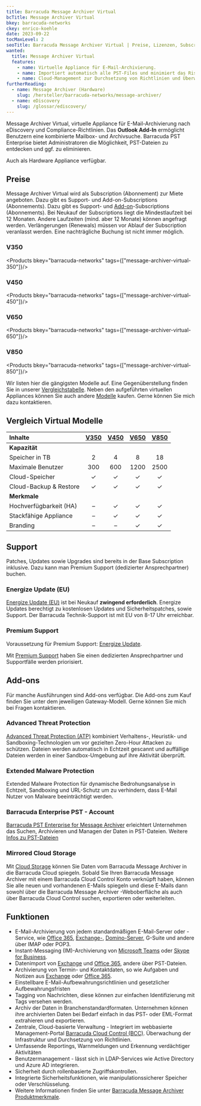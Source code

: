 ```yaml
---
title: Barracuda Message Archiver Virtual
bcTitle: Message Archiver Virtual
bkey: barracuda-networks
ckey: enrico-koehle
date: 2023-09-22
tocMaxLevel: 2
seoTitle: Barracuda Message Archiver Virtual | Preise, Lizenzen, Subscriptions
wanted:
  title: Message Archiver Virtual
  features:
    - name: Virtuelle Appliance für E-Mail-Archivierung.
    - name: Importiert automatisch alle PST-Files und minimiert das Risiko von Datenverlust.
    - name: Cloud-Management zur Durchsetzung von Richtlinien und Überwachung.
furtherReading:
  - name: Message Archiver (Hardware)
    slug: /hersteller/barracuda-networks/message-archiver/
  - name: eDiscovery
    slug: /glossar/ediscovery/
---
```



<Intro>

Message Archiver Virtual, virtuelle Appliance für E-Mail-Archivierung nach eDiscovery und Compliance-Richtlinien. Das **Outlook Add-In** ermöglicht Benutzern eine kombinierte Mailbox- und Archivsuche. Barracuda PST Enterprise bietet Administratoren die Möglichkeit, PST-Dateien zu entdecken und ggf. zu eliminieren.

Auch als Hardware Appliance verfügbar.

</Intro>

<TOC />


## Preise

Message Archiver Virtual wird als Subscription (Abonnement) zur Miete angeboten. Dazu gibt es Support- und Add-on-Subscriptions (Abonnements). Dazu gibt es Support- und [Add-on](#add-ons)-Subscriptions (Abonnements). Bei Neukauf der Subscriptions liegt die Mindestlaufzeit bei 12 Monaten. Andere Laufzeiten (mind. aber 12 Monate) können angefragt werden. Verlängerungen (Renewals) müssen vor Ablauf der Subscription veranlasst werden. Eine nachträgliche Buchung ist nicht immer möglich.

### V350

<Products bkey="barracuda-networks" tags={["message-archiver-virtual-350"]}/>

### V450

<Products bkey="barracuda-networks" tags={["message-archiver-virtual-450"]}/>

### V650

<Products bkey="barracuda-networks" tags={["message-archiver-virtual-650"]}/>

### V850

<Products bkey="barracuda-networks" tags={["message-archiver-virtual-850"]}/>

<Info>

Wir listen hier die gängigsten Modelle auf. Eine Gegenüberstellung finden Sie in unserer [Vergleichstabelle](#vergleich-virtual-modelle). Neben den aufgeführten virtuellen Appliances können Sie auch andere [Modelle](https://www.barracuda.com/products/email-protection/message-archiver/models?product=Message%2520Archiver&deployment=Virtual#paranav-navbar) kaufen. Gerne können Sie mich dazu kontaktieren.

</Info>



## Vergleich Virtual Modelle

|Inhalte|[V350](#v350)|[V450](#v450)|[V650](#v650)|[V850](#v850)|
|:---|:---:|:---:|:---:|:---:|
|**Kapazität**|
|Speicher in TB|2|4|8|18|
|Maximale Benutzer|300|600|1200|2500|
|Cloud-Speicher|✓|✓|✓|✓|
|Cloud-Backup & Restore|✓|✓|✓|✓|
|**Merkmale**|
|Hochverfügbarkeit (HA)|–|✓|✓|✓|
|Stackfähige Appliance|–|✓|✓|✓|
|Branding|–|–|✓|✓|

## Support

Patches, Updates sowie Upgrades sind bereits in der Base Subscription inklusive. Dazu kann man Premium Support (dedizierter Ansprechpartner) buchen.


### Energize Update (EU)

[Energize Update (EU)](https://campus.barracuda.com/product/emailsecuritygateway/doc/45026558/how-energize-updates-subscriptions-work/?sl=AYAYVwOUQDjjXPjRcRdB&so=1) ist bei Neukauf **zwingend erforderlich**. Energize Updates berechtigt zu kostenlosen Updates und Sicherheitspatches, sowie Support. Der Barracuda Technik-Support ist mit EU von 8-17 Uhr erreichbar.

### Premium Support

Voraussetzung für Premium Support: [Energize Update](#energize-update-eu).

Mit [Premium Support](https://de.barracuda.com/support/plans-and-packages) haben Sie einen dedizierten Ansprechpartner und Supportfälle werden priorisiert.


## Add-ons

Für manche Ausführungen sind Add-ons verfügbar. Die Add-ons zum Kauf finden Sie unter dem jeweiligen Gateway-Modell. Gerne können Sie mich bei Fragen kontaktieren.


### Advanced Threat Protection

[Advanced Threat Protection (ATP)](https://de.barracuda.com/solutions/advanced-threat-protection) kombiniert Verhaltens-, Heuristik- und Sandboxing-Technologien um vor gezielten Zero-Hour Attacken zu schützen. Dateien werden automatisch in Echtzeit gescannt und auffällige Dateien werden in einer Sandbox-Umgebung auf ihre Aktivität überprüft.


### Extended Malware Protection

Extended Malware Protection für dynamische Bedrohungsanalyse in Echtzeit, Sandboxing und URL-Schutz um zu verhindern, dass E-Mail Nutzer von Malware beeinträchtigt werden.

### Barracuda Enterprise PST - Account

[Barracuda PST Enterprise for Message Archiver](https://campus.barracuda.com/product/messagearchiver/doc/44436716/barracuda-pst-enterprise-deployment/) erleichtert Unternehmen das Suchen, Archivieren und Managen der Daten in PST-Dateien.​​ Weitere [Infos zu PST-Dateien](https://app.barracuda.com/resources/Barracuda_PST_Enterprise_WP_Guide_to_PST_Files_US)

### Mirrored Cloud Storage

Mit [Cloud Storage](https://campus.barracuda.com/product/messagearchiver/doc/41107099/understanding-cloud-storage/) können Sie Daten vom Barracuda Message Archiver in die Barracuda Cloud spiegeln. Sobald Sie Ihren Barracuda Message Archiver mit einem Barracuda Cloud Control Konto verknüpft haben, können Sie alle neuen und vorhandenen E-Mails spiegeln und diese E-Mails dann sowohl über die Barracuda Message Archiver -Weboberfläche als auch über Barracuda Cloud Control suchen, exportieren oder weiterleiten.


## Funktionen


- E-Mail-Archivierung von jedem standardmäßigen E-Mail-Server oder -Service, wie [Office 365](/hersteller/microsoft/office-365/), [Exchange-](/hersteller/microsoft/exchange/), [Domino-Server](/hersteller/hcl/lotus-domino-notes/), G-Suite und andere über IMAP oder POP3.
- Instant-Messaging (IM)-Archivierung von [Microsoft Teams](/hersteller/microsoft/teams/) oder [Skype for Business](/hersteller/microsoft/skype-for-business/).
- Datenimport von [Exchange](/hersteller/microsoft/exchange/) und [Office 365](/hersteller/microsoft/office-365/), andere über PST-Dateien.
- Archivierung von Termin- und Kontaktdaten, so wie Aufgaben und Notizen aus [Exchange](/hersteller/microsoft/exchange/) oder [Office 365](/hersteller/microsoft/office-365/).
- Einstellbare E-Mail-Aufbewahrungsrichtlinien und gesetzlicher Aufbewahrungsfristen
- Tagging von Nachrichten, diese können zur einfachen Identifizierung mit Tags versehen werden.
- Archiv der Daten in Branchenstandardformaten. Unternehmen können ihre archivierten Daten bei Bedarf einfach in das PST- oder EML-Format extrahieren und exportieren.
- Zentrale, Cloud-basierte Verwaltung - Integriert im webbasierte Management-Portal [Barracuda Cloud Control (BCC)](https://campus.barracuda.com/product/cloudcontrol/doc/69960173/overview). Überwachung der Infrastruktur und Durchsetzung von Richtlinien.
- Umfassende Reportings, Warnmeldungen und Erkennung verdächtiger Aktivitäten
- Benutzermanagement - lässt sich in LDAP-Services wie Active Directory und Azure AD integrieren.
- Sicherheit durch rollenbasierte Zugriffskontrollen.
- Integrierte Sicherheitsfunktionen, wie manipulationssicherer Speicher oder Verschlüsselung.
- Weitere Informationen finden Sie unter [Barracuda Message Archiver Produktmerkmale](https://de.barracuda.com/products/email-protection/message-archiver/features#paranav-navbar).
